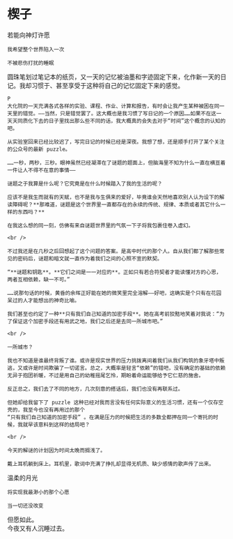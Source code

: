 # 楔子

<div className="text-center italic text-red-700">
    若能向神灯许愿

    我希望整个世界陷入一次

    不被悲伤打扰的睡眠

</div>

<div className="indent-8 text-red-700">
    圆珠笔划过笔记本的纸页，又一天的记忆被油墨和字迹固定下来，化作新一天的日记。我却习惯于、甚至享受于这种将自己的记忆固定下来的感觉。

    P
    大化院的一天充满各式各样的实验、课程、作业、计算和报告，有时会让我产生某种被困在同一天里的错觉。——当然，只是错觉罢了。这大概也是我习惯了写日记的一个原因……如果不在这一天天同质化下去的日子里找出那么些不同的话，我大概真的会失去对于“时间”这个概念的认知的吧。

    从实验室回来已经比较迟了，写完日记的时候已经是深夜。我想了想，还是顺手打开了某个关注的公众号的最新 puzzle。

    ……一秒，两秒，三秒。眼神虽然已经凝滞在了谜题的题面上，但脑海里不知为什么一直在横亘着一件让人不得不在意的事情——

    谜题之于我算是什么呢？它究竟是在什么时候踏入了我的生活的呢？

    应该不是我生而就有的天赋，也不是我与生俱来的爱好，毕竟谁会天然地喜欢别人认为设下的解读障碍呢？**那难道，谜题是这个世界里一直都存在的永续的传统、规律、本质或者其它什么一样的东西吗？**

    在我这么想的同一刻，仿佛有来自谜题世界里的气氛一下子将我包裹住卷入虚幻。

    <br />

    不过我还是在几秒之后回想起了这个问题的答案。是高中时代的那个人。自从我们都了解那些常见的密码后，谜题和暗文就一直作为着我们之间的心照不宣的默契。

    “**谜题和钥匙**。**它们之间是一一对应的**。正如只有若合符契者才能读懂对方的心思，两者互相依赖，缺一不可。”

    ……说那句话的时候，黄昏的余晖正好能在她的微笑里完全溶解——好吧，这确实是个只有在花园呆过的人才能想出的神奇比喻。

    我们甚至也约定了一种**只有我们自己知道的加密手段**。她在高考前狡黠地笑着对我说：“为了保证这个加密手段还有用武之地，我们之后还是去同一所城市吧。”

    <br />

    一所城市？

    我也不知道是谁最终背叛了谁。或许是现实世界的压力挑拨离间着我们从我们构筑的象牙塔中叛逃，又或许是时间欺骗了一切诺言。总之，大概率是轻言“依赖”的错吧，没有确定的基础的依赖无异于抱团祈暖，不过是用自己的幼稚摇尾乞怜，期盼着命运能够给予它仁慈的施舍。

    反正总之，我们去了不同的地方，几次刻意的搭话后，我们也没有再联系过。

    但她却给我留下了 puzzle 这种已经对我而言没有任何实际意义的生活习惯，还有一个仅存空壳的，我至今也没有再用过的那个
    “只有我们自己知道的加密手段” 。在满是压力的时候把生活的多数全都押在同一个寄托的时候，我就早该意料到这样的结局吧？

    <br />

    今天的解谜的计划因为时间太晚而搁浅了。

    戴上耳机躺到床上。耳机里，歌词中充满了挣扎却显得无机质、缺少感情的歌声传了出来。

</div>

<div className="text-center italic text-red-700">
    温柔的月光

    将实现我最渺小的那个心愿

    当一切还没改变

</div>

<div className="indent-8 text-red-700">但愿如此。</div>

<div className="indent-8">今夜又有人沉睡过去。</div>
